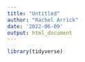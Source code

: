 ```yaml
---
title: "Untitled"
author: "Rachel Arrick"
date: '2022-06-09'
output: html_document
---
```

```r
library(tidyverse)
```

